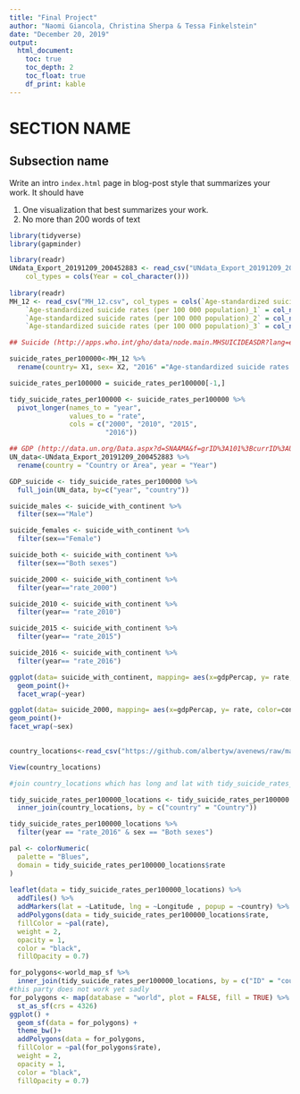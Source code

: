 ```yaml
---
title: "Final Project"
author: "Naomi Giancola, Christina Sherpa & Tessa Finkelstein"
date: "December 20, 2019"
output:
  html_document:
    toc: true
    toc_depth: 2
    toc_float: true
    df_print: kable
---
```


<!--
Comments in HTML are like this! 
-->

# SECTION NAME

## Subsection name

Write an intro `index.html` page in blog-post style that summarizes your work. It should have

1. One visualization that best summarizes your work.
1. No more than 200 words of text

```r
library(tidyverse)
library(gapminder)

library(readr)
UNdata_Export_20191209_200452883 <- read_csv("UNdata_Export_20191209_200452883.csv", 
    col_types = cols(Year = col_character()))
    
library(readr)
MH_12 <- read_csv("MH_12.csv", col_types = cols(`Age-standardized suicide rates (per 100 000 population)` = col_number(), 
    `Age-standardized suicide rates (per 100 000 population)_1` = col_number(), 
    `Age-standardized suicide rates (per 100 000 population)_2` = col_number(), 
    `Age-standardized suicide rates (per 100 000 population)_3` = col_number()))
```

```r
## Suicide (http://apps.who.int/gho/data/node.main.MHSUICIDEASDR?lang=en)

suicide_rates_per100000<-MH_12 %>% 
  rename(country= X1, sex= X2, "2016" ="Age-standardized suicide rates (per 100 000 population)", "2015" = "Age-standardized suicide rates (per 100 000 population)_1", "2010" = "Age-standardized suicide rates (per 100 000 population)_2", "2000" = "Age-standardized suicide rates (per 100 000 population)_3" ) 

suicide_rates_per100000 = suicide_rates_per100000[-1,]

tidy_suicide_rates_per100000 <- suicide_rates_per100000 %>% 
  pivot_longer(names_to = "year", 
               values_to = "rate", 
               cols = c("2000", "2010", "2015", 
                        "2016"))

## GDP (http://data.un.org/Data.aspx?d=SNAAMA&f=grID%3A101%3BcurrID%3AUSD%3BpcFlag%3A1)
UN_data<-UNdata_Export_20191209_200452883 %>% 
  rename(country = "Country or Area", year = "Year")

GDP_suicide <- tidy_suicide_rates_per100000 %>% 
  full_join(UN_data, by=c("year", "country"))

suicide_males <- suicide_with_continent %>% 
  filter(sex=="Male")

suicide_females <- suicide_with_continent %>% 
  filter(sex=="Female")

suicide_both <- suicide_with_continent %>% 
  filter(sex=="Both sexes")

suicide_2000 <- suicide_with_continent %>% 
  filter(year=="rate_2000")

suicide_2010 <- suicide_with_continent %>% 
  filter(year== "rate_2010")

suicide_2015 <- suicide_with_continent %>% 
  filter(year== "rate_2015")

suicide_2016 <- suicide_with_continent %>% 
  filter(year== "rate_2016")
```



```r
ggplot(data= suicide_with_continent, mapping= aes(x=gdpPercap, y= rate, color=continent))+
  geom_point()+
  facet_wrap(~year) 

ggplot(data= suicide_2000, mapping= aes(x=gdpPercap, y= rate, color=continent ))+
geom_point()+
facet_wrap(~sex)
  
```

```r
country_locations<-read_csv("https://github.com/albertyw/avenews/raw/master/old/data/average-latitude-longitude-countries.csv")

View(country_locations)

#join country_locations which has long and lat with tidy_suicide_rates_per100000

tidy_suicide_rates_per100000_locations <- tidy_suicide_rates_per100000 %>% 
  inner_join(country_locations, by = c("country" = "Country"))

tidy_suicide_rates_per100000_locations %>% 
  filter(year == "rate_2016" & sex == "Both sexes")

pal <- colorNumeric(
  palette = "Blues",
  domain = tidy_suicide_rates_per100000_locations$rate
)
 
leaflet(data = tidy_suicide_rates_per100000_locations) %>%
  addTiles() %>% 
  addMarkers(lat = ~Latitude, lng = ~Longitude , popup = ~country) %>% 
  addPolygons(data = tidy_suicide_rates_per100000_locations$rate,
  fillColor = ~pal(rate),
  weight = 2,
  opacity = 1,
  color = "black",
  fillOpacity = 0.7)

for_polygons<-world_map_sf %>% 
  inner_join(tidy_suicide_rates_per100000_locations, by = c("ID" = "country"))
#this party does not work yet sadly
for_polygons <- map(database = "world", plot = FALSE, fill = TRUE) %>% 
  st_as_sf(crs = 4326)
ggplot() +
  geom_sf(data = for_polygons) +
  theme_bw()+
  addPolygons(data = for_polygons,
  fillColor = ~pal(for_polygons$rate),
  weight = 2,
  opacity = 1,
  color = "black",
  fillOpacity = 0.7)
  
  ```

